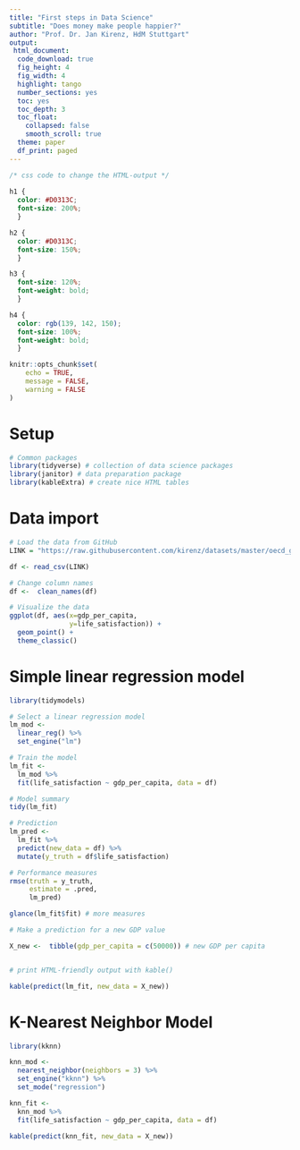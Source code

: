 ```yaml
---
title: "First steps in Data Science"
subtitle: "Does money make people happier?"
author: "Prof. Dr. Jan Kirenz, HdM Stuttgart"
output:
 html_document:
  code_download: true
  fig_height: 4
  fig_width: 4
  highlight: tango
  number_sections: yes
  toc: yes
  toc_depth: 3
  toc_float: 
    collapsed: false
    smooth_scroll: true 
  theme: paper
  df_print: paged
---
```



```css

/* css code to change the HTML-output */
  
h1 {
  color: #D0313C;
  font-size: 200%;
  }

h2 {
  color: #D0313C;
  font-size: 150%;
  }

h3 {
  font-size: 120%;
  font-weight: bold;
  }

h4 {
  color: rgb(139, 142, 150);
  font-size: 100%;
  font-weight: bold;
  }

```



```r
knitr::opts_chunk$set(
	echo = TRUE,
	message = FALSE,
	warning = FALSE
)
```


# Setup

```r

# Common packages
library(tidyverse) # collection of data science packages
library(janitor) # data preparation package
library(kableExtra) # create nice HTML tables

```

# Data import

```r

# Load the data from GitHub
LINK = "https://raw.githubusercontent.com/kirenz/datasets/master/oecd_gdp.csv"

df <- read_csv(LINK)

# Change column names
df <-  clean_names(df)

# Visualize the data
ggplot(df, aes(x=gdp_per_capita, 
               y=life_satisfaction)) +
  geom_point() +
  theme_classic()

```



# Simple linear regression model

```r
library(tidymodels)

# Select a linear regression model
lm_mod <- 
  linear_reg() %>% 
  set_engine("lm")

# Train the model
lm_fit <- 
  lm_mod %>% 
  fit(life_satisfaction ~ gdp_per_capita, data = df)

# Model summary
tidy(lm_fit)

# Prediction
lm_pred <-
  lm_fit %>%
  predict(new_data = df) %>%
  mutate(y_truth = df$life_satisfaction)

# Performance measures
rmse(truth = y_truth, 
     estimate = .pred, 
     lm_pred) 

glance(lm_fit$fit) # more measures

# Make a prediction for a new GDP value

X_new <-  tibble(gdp_per_capita = c(50000)) # new GDP per capita


# print HTML-friendly output with kable()

kable(predict(lm_fit, new_data = X_new))

```

# K-Nearest Neighbor Model

```r

library(kknn)

knn_mod <- 
  nearest_neighbor(neighbors = 3) %>% 
  set_engine("kknn") %>% 
  set_mode("regression") 

knn_fit <- 
  knn_mod %>% 
  fit(life_satisfaction ~ gdp_per_capita, data = df)

kable(predict(knn_fit, new_data = X_new)) 

```





